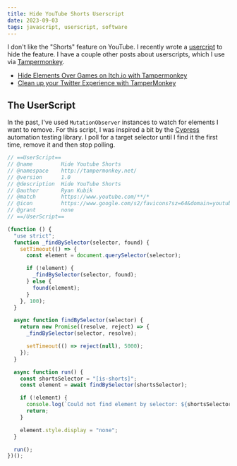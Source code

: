 ```yaml
---
title: Hide YouTube Shorts Userscript
date: 2023-09-03
tags: javascript, userscript, software
---
```


I don't like the "Shorts" feature on YouTube. I recently wrote a [usercript](https://en.wikipedia.org/wiki/Userscript) to hide the feature. I have a couple other posts about userscripts, which I use via [Tampermonkey](https://www.tampermonkey.net/index.php).

- [Hide Elements Over Games on Itch.io with Tampermonkey](/blog/itch-tamper-monkey)
- [Clean up your Twitter Experience with TamperMonkey](/blog/remove-twitter-distractions)

## The UserScript

In the past, I've used `MutationObserver` instances to watch for elements I want to remove. For this script, I was inspired a bit by the [Cypress](https://www.cypress.io/) automation testing library. I poll for a target selector until I find it the first time, remove it and then stop polling.

```js
// ==UserScript==
// @name         Hide Youtube Shorts
// @namespace    http://tampermonkey.net/
// @version      1.0
// @description  Hide YouTube Shorts
// @author       Ryan Kubik
// @match        https://www.youtube.com/**/*
// @icon         https://www.google.com/s2/favicons?sz=64&domain=youtube.com
// @grant        none
// ==/UserScript==

(function () {
  "use strict";
  function _findBySelector(selector, found) {
    setTimeout(() => {
      const element = document.querySelector(selector);

      if (!element) {
        _findBySelector(selector, found);
      } else {
        found(element);
      }
    }, 100);
  }

  async function findBySelector(selector) {
    return new Promise((resolve, reject) => {
      _findBySelector(selector, resolve);

      setTimeout(() => reject(null), 5000);
    });
  }

  async function run() {
    const shortsSelector = "[is-shorts]";
    const element = await findBySelector(shortsSelector);

    if (!element) {
      console.log(`Could not find element by selector: ${shortsSelector}`);
      return;
    }

    element.style.display = "none";
  }

  run();
})();
```
